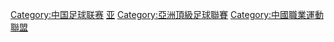 {{Catmore}}

[[Category:中国足球联赛|Category:中国足球联赛]]
[[Category:國家頂級足球聯賽|亚]]
[[Category:亞洲頂級足球聯賽|Category:亞洲頂級足球聯賽]]
[[Category:中國職業運動聯盟|Category:中國職業運動聯盟]]